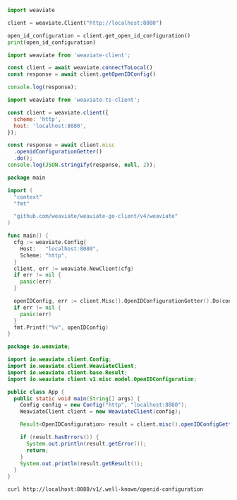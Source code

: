 


<Tabs groupId="languages">
<TabItem value="py" label="Python Client v4">
  <FilteredTextBlock
    text={PyCode}
    startMarker="START GetOIDCInfo"
    endMarker="END GetOIDCInfo"
    language="py"
  />
</TabItem>

<TabItem value="py3" label="Python Client v3">

```python
import weaviate

client = weaviate.Client("http://localhost:8080")

open_id_configuration = client.get_open_id_configuration()
print(open_id_configuration)
```

</TabItem>
<TabItem value="js" label="JS/TS (v3)">

```js
import weaviate from 'weaviate-client';

const client = await weaviate.connectToLocal()
const response = await client.getOpenIDConfig()

console.log(response);
```

</TabItem>

<TabItem value="js2" label="JS/TS (v2)">

```js
import weaviate from 'weaviate-ts-client';

const client = weaviate.client({
  scheme: 'http',
  host: 'localhost:8080',
});

const response = await client.misc
  .openidConfigurationGetter()
  .do();
console.log(JSON.stringify(response, null, 2));
```

</TabItem>

<TabItem value="go" label="Go">

```go
package main

import (
  "context"
  "fmt"

  "github.com/weaviate/weaviate-go-client/v4/weaviate"
)

func main() {
  cfg := weaviate.Config{
    Host:   "localhost:8080",
    Scheme: "http",
  }
  client, err := weaviate.NewClient(cfg)
  if err != nil {
    panic(err)
  }

  openIDConfig, err := client.Misc().OpenIDConfigurationGetter().Do(context.Background())
  if err != nil {
    panic(err)
  }
  fmt.Printf("%v", openIDConfig)
}
```

</TabItem>
<TabItem value="java" label="Java">

```java
package io.weaviate;

import io.weaviate.client.Config;
import io.weaviate.client.WeaviateClient;
import io.weaviate.client.base.Result;
import io.weaviate.client.v1.misc.model.OpenIDConfiguration;

public class App {
  public static void main(String[] args) {
    Config config = new Config("http", "localhost:8080");
    WeaviateClient client = new WeaviateClient(config);

    Result<OpenIDConfiguration> result = client.misc().openIDConfigGetter().run();

    if (result.hasErrors()) {
      System.out.println(result.getError());
      return;
    }
    System.out.println(result.getResult());
  }
}
```

</TabItem>
<TabItem value="curl" label="Curl">

```bash
curl http://localhost:8080/v1/.well-known/openid-configuration
```

</TabItem>
</Tabs>
